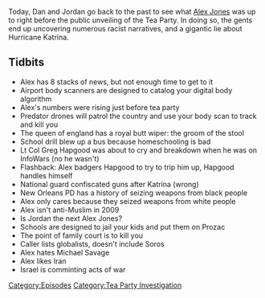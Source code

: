 {{DEFAULTSORT:
    #_EPISODE_0194:February 22-24, 2009
}}{{Episode
    | title             = February 22-24, 2009
    | caption           = Listen to this episode on [https://knowledgefight.libsyn.com/knowledge-fight-february-22-24-2009 Libsyn] [https://open.spotify.com/episode/39VZH43M4IdOc8p4JP6byg Spotify], Read the [[Transcript/194: February 22-24, 2009|Unofficial Transcript]]
    | episodeNumber     = 194
    | length            = 02:00:53
    | airDate           = August 17, 2018
    | coverageStartDate = February 22, 2009
    | coverageEndDate   = February 24, 2009
    | episodeType       = [[:Category:Tea Party Investigation|Tea Party Investigation]]
    | appearance        = [[Lt Col Greg Hapgood]], [[George Soros]], [[Michael Savage]]
    | oocDrop           = How's your 401K?
    | previousEpisode   = [[193: Big Skeletons and Pencil Ink]]
    | nextEpisode       = [[195: August 17, 2018]]
}}

{{Stub}}

Today, Dan and Jordan go back to the past to see what [[Alex Jones]] was up to right before the public unveiling of the Tea Party. In doing so, the gents end up uncovering numerous racist narratives, and a gigantic lie about Hurricane Katrina.

==Tidbits==

*Alex has 8 stacks of news, but not enough time to get to it
*Airport body scanners are designed to catalog your digital body algorithm
*Alex's numbers were rising just before tea party
*Predator drones will patrol the country and use your body scan to track and kill you
*The queen of england has a royal butt wiper: the groom of the stool
*School drill blew up a bus because homeschooling is bad
*Lt Col Greg Hapgood was about to cry and breakdown when he was on InfoWars (no he wasn't)
*Flashback: Alex badgers Hapgood to try to trip him up, Hapgood handles himself
*National guard confiscated guns after Katrina (wrong)
*New Orleans PD has a history of seizing weapons from black people
*Alex only cares because they seized weapons from white people
*Alex isn't anti-Muslim in 2009
*Is Jordan the next Alex Jones?
*Schools are designed to jail your kids and put them on Prozac
*The point of family court is to kill you
*Caller lists globalists, doesn't include Soros
*Alex hates Michael Savage
*Alex likes Iran
*Israel is comminting acts of war

[[Category:Episodes]]
[[Category:Tea Party Investigation]]
